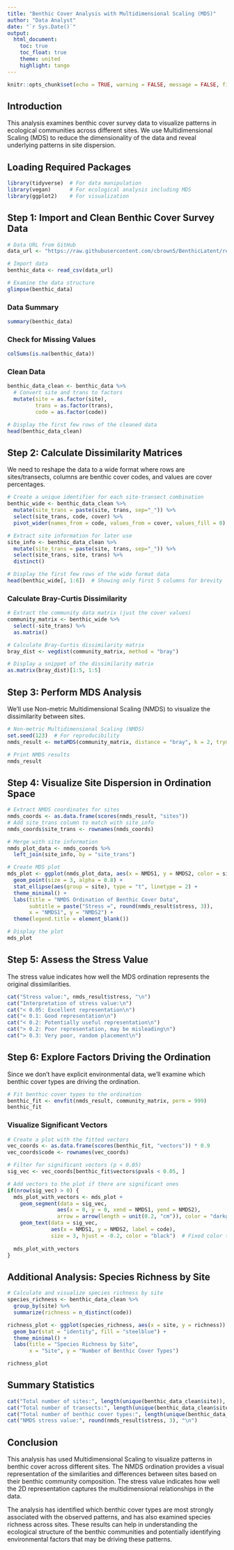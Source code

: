 ```yaml
---
title: "Benthic Cover Analysis with Multidimensional Scaling (MDS)"
author: "Data Analyst"
date: "`r Sys.Date()`"
output: 
  html_document:
    toc: true
    toc_float: true
    theme: united
    highlight: tango
---
```


```r
knitr::opts_chunk$set(echo = TRUE, warning = FALSE, message = FALSE, fig.width = 10, fig.height = 6)
```

## Introduction

This analysis examines benthic cover survey data to visualize patterns in ecological communities across different sites. We use Multidimensional Scaling (MDS) to reduce the dimensionality of the data and reveal underlying patterns in site dispersion.

## Loading Required Packages

```r
library(tidyverse)  # For data manipulation
library(vegan)      # For ecological analysis including MDS
library(ggplot2)    # For visualization
```

## Step 1: Import and Clean Benthic Cover Survey Data

```r
# Data URL from GitHub
data_url <- "https://raw.githubusercontent.com/cbrown5/BenthicLatent/refs/heads/master/data-raw/BenthicCoverSurveys.csv"

# Import data
benthic_data <- read_csv(data_url)

# Examine the data structure
glimpse(benthic_data)
```

### Data Summary

```r
summary(benthic_data)
```

### Check for Missing Values

```r
colSums(is.na(benthic_data))
```

### Clean Data

```r
benthic_data_clean <- benthic_data %>%
  # Convert site and trans to factors
  mutate(site = as.factor(site),
         trans = as.factor(trans),
         code = as.factor(code))

# Display the first few rows of the cleaned data
head(benthic_data_clean)
```

## Step 2: Calculate Dissimilarity Matrices

We need to reshape the data to a wide format where rows are sites/transects, columns are benthic cover codes, and values are cover percentages.

```r
# Create a unique identifier for each site-transect combination
benthic_wide <- benthic_data_clean %>%
  mutate(site_trans = paste(site, trans, sep="_")) %>%
  select(site_trans, code, cover) %>%
  pivot_wider(names_from = code, values_from = cover, values_fill = 0)

# Extract site information for later use
site_info <- benthic_data_clean %>%
  mutate(site_trans = paste(site, trans, sep="_")) %>%
  select(site_trans, site, trans) %>%
  distinct()

# Display the first few rows of the wide format data
head(benthic_wide[, 1:6])  # Showing only first 5 columns for brevity
```

### Calculate Bray-Curtis Dissimilarity

```r
# Extract the community data matrix (just the cover values)
community_matrix <- benthic_wide %>%
  select(-site_trans) %>%
  as.matrix()

# Calculate Bray-Curtis dissimilarity matrix
bray_dist <- vegdist(community_matrix, method = "bray")

# Display a snippet of the dissimilarity matrix
as.matrix(bray_dist)[1:5, 1:5]
```

## Step 3: Perform MDS Analysis

We'll use Non-metric Multidimensional Scaling (NMDS) to visualize the dissimilarity between sites.

```r
# Non-metric Multidimensional Scaling (NMDS)
set.seed(123)  # For reproducibility
nmds_result <- metaMDS(community_matrix, distance = "bray", k = 2, trymax = 100)

# Print NMDS results
nmds_result
```

## Step 4: Visualize Site Dispersion in Ordination Space

```r
# Extract NMDS coordinates for sites
nmds_coords <- as.data.frame(scores(nmds_result, "sites"))
# Add site_trans column to match with site_info
nmds_coords$site_trans <- rownames(nmds_coords)

# Merge with site information
nmds_plot_data <- nmds_coords %>%
  left_join(site_info, by = "site_trans")

# Create MDS plot
mds_plot <- ggplot(nmds_plot_data, aes(x = NMDS1, y = NMDS2, color = site)) +
  geom_point(size = 3, alpha = 0.8) +
  stat_ellipse(aes(group = site), type = "t", linetype = 2) +
  theme_minimal() +
  labs(title = "NMDS Ordination of Benthic Cover Data",
       subtitle = paste("Stress =", round(nmds_result$stress, 3)),
       x = "NMDS1", y = "NMDS2") +
  theme(legend.title = element_blank())

# Display the plot
mds_plot
```

## Step 5: Assess the Stress Value

The stress value indicates how well the MDS ordination represents the original dissimilarities.

```r
cat("Stress value:", nmds_result$stress, "\n")
cat("Interpretation of stress value:\n")
cat("< 0.05: Excellent representation\n")
cat("< 0.1: Good representation\n")
cat("< 0.2: Potentially useful representation\n")
cat("> 0.2: Poor representation, may be misleading\n")
cat("> 0.3: Very poor, random placement\n")
```

## Step 6: Explore Factors Driving the Ordination

Since we don't have explicit environmental data, we'll examine which benthic cover types are driving the ordination.

```r
# Fit benthic cover types to the ordination
benthic_fit <- envfit(nmds_result, community_matrix, perm = 999)
benthic_fit
```

### Visualize Significant Vectors

```r
# Create a plot with the fitted vectors
vec_coords <- as.data.frame(scores(benthic_fit, "vectors")) * 0.9
vec_coords$code <- rownames(vec_coords)

# Filter for significant vectors (p < 0.05)
sig_vec <- vec_coords[benthic_fit$vectors$pvals < 0.05, ]

# Add vectors to the plot if there are significant ones
if(nrow(sig_vec) > 0) {
  mds_plot_with_vectors <- mds_plot +
    geom_segment(data = sig_vec, 
                aes(x = 0, y = 0, xend = NMDS1, yend = NMDS2),
                arrow = arrow(length = unit(0.2, "cm")), color = "darkgrey") +
    geom_text(data = sig_vec, 
              aes(x = NMDS1, y = NMDS2, label = code),
              size = 3, hjust = -0.2, color = "black")  # Fixed color to black instead of using site
  
  mds_plot_with_vectors
}
```

## Additional Analysis: Species Richness by Site

```r
# Calculate and visualize species richness by site
species_richness <- benthic_data_clean %>%
  group_by(site) %>%
  summarize(richness = n_distinct(code))

richness_plot <- ggplot(species_richness, aes(x = site, y = richness)) +
  geom_bar(stat = "identity", fill = "steelblue") +
  theme_minimal() +
  labs(title = "Species Richness by Site",
       x = "Site", y = "Number of Benthic Cover Types")

richness_plot
```

## Summary Statistics

```r
cat("Total number of sites:", length(unique(benthic_data_clean$site)), "\n")
cat("Total number of transects:", length(unique(benthic_data_clean$site_trans)), "\n")
cat("Total number of benthic cover types:", length(unique(benthic_data_clean$code)), "\n")
cat("NMDS stress value:", round(nmds_result$stress, 3), "\n")
```

## Conclusion

This analysis has used Multidimensional Scaling to visualize patterns in benthic cover across different sites. The NMDS ordination provides a visual representation of the similarities and differences between sites based on their benthic community composition. The stress value indicates how well the 2D representation captures the multidimensional relationships in the data.

The analysis has identified which benthic cover types are most strongly associated with the observed patterns, and has also examined species richness across sites. These results can help in understanding the ecological structure of the benthic communities and potentially identifying environmental factors that may be driving these patterns.

